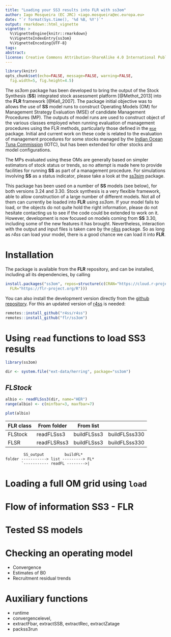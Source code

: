 ```yaml
---
title: "Loading your SS3 results into FLR with ss3om"
author: Iago Mosqueira (EC JRC) <iago.mosqueira@ec.europa.eu>
date: "`r format(Sys.time(), '%d %B, %Y')`"
output: rmarkdown::html_vignette
vignette: >
  %\VignetteEngine{knitr::rmarkdown}
  %\VignetteIndexEntry{ss3om}
  %\VignetteEncoding{UTF-8}
tags:
abstract:
license: Creative Commons Attribution-ShareAlike 4.0 International Public License
---
```


```r
library(knitr)
opts_chunk$set(echo=FALSE, message=FALSE, warning=FALSE,
  fig.width=5, fig.height=4.5)
```

The *ss3om* package has been developed to bring the output of the Stock Synthesis (**SS**) integrated stock assessment platform [@Methot_2013] into the **FLR** framework [@Kell_2007]. The package initial objective was to allows the use of **SS** model runs to construct Operating Models (OM) for Management Strategy Evaluation (MSE) of candidate Management Procedures (MP). The outputs of model runs are used to construct object of the various classes employed when running evaluation of management procedures using the FLR methods, particularly those defined in the [`mse`](https://flr-project.org/mse) package. Initial and current work on these code is related to the evaluation of management procedures for some stocks managed by the [Indian Ocean Tuna Commission](https://iotc.org/) (IOTC), but has been extended for other stocks and model configurations.

The MPs evaluated using these OMs are generally based on simpler estimators of stock status or trends, so no attempt is made here to provide facilities for running **SS** as part of a management procedure. For simulations involving **SS** as a status indicator, please take a look at the [ss3sim](https://github.com/ss3sim/ss3sim) package.

This package has been used on a number of **SS** models (see below), for both versions 3.24 and 3.30. Stock synthesis is a very flexible framework, able to allow construction of a large number of different models. Not all of them can currently be loaded into **FLR** using *ss3om*. If your model fails to load, or the objects do not quite hold the right information, please do not hesitate contacting us to see if the code could be extended to work on it. However, development is now focused on models coming from **SS** 3.30, including some of the new features it has brought. Nevertheless, interaction with the output and input files is taken care by the [r4ss](https://github.com/r4ss/r4ss) package. So as long as *r4ss* can load your model, there is a good chance we can load it into **FLR**.

# Installation


The package is available from the **FLR** repository, and can be installed, including all its dependencies, by calling

```r
install.packages("ss3om", repos=structure(c(CRAN="https://cloud.r-project.org/",
  FLR="https://flr-project.org/R")))
```

You can also install the development version directly from the [github repository](https://github.com/flr/ss3om). For this an updated version of [r4ss](https://github.com/r4ss/r4ss) is needed:

```r
remotes::install_github("r4ss/r4ss")
remotes::install_github("flr/ss3om")
```

# Using `read` functions to load SS3 results

```r
library(ss3om)
```

```r
dir <- system.file("ext-data/herring", package="ss3om")
```

## *FLStock*

```r
albio <- readFLSss3(dir, name="HER")
range(albio) <- c(minfbar=3, maxfbar=7)

plot(albio)
```

| FLR class | From folder | From list   |               |
|-----------|-------------|-------------|---------------|
| FLStock   | readFLSss3  | buildFLSss3 | buildFLSss330 |
| FLSR      | readFLSRss3 | buildFLSss3 | buildFLSss330 |


```
        SS_output         buildFL*
folder -----------> list ---------> FL*
       `----------- readFL -------->|

```

# Loading a full OM grid using `load`

# Flow of information SS3 - FLR

# Tested SS models

# Checking an operating model

- Convergence
- Estimates of B0
- Recruitment residual trends

# Auxiliary functions

- runtime
- convergencelevel,
- extractFbar, extractSSB, extractRec, extractZatage
- packss3run

